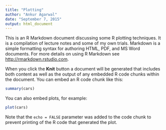 ```yaml
---
title: "Plotting"
author: "Ankur Agarwal"
date: "September 7, 2015"
output: html_document
---
```


This is an R Markdown document discussing some R plotting techniques. It is a compilation of lecture notes and some of my own trials. Markdown is a simple formatting syntax for authoring HTML, PDF, and MS Word documents. For more details on using R Markdown see <http://rmarkdown.rstudio.com>.

When you click the **Knit** button a document will be generated that includes both content as well as the output of any embedded R code chunks within the document. You can embed an R code chunk like this:

```r
summary(cars)
```

You can also embed plots, for example:

```r
plot(cars)
```

Note that the `echo = FALSE` parameter was added to the code chunk to prevent printing of the R code that generated the plot.
